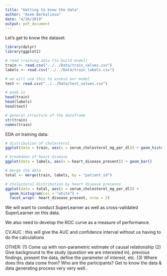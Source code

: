 ```yaml
---
title: "Getting to know the data"
author: "Asem Berkalieva"
date: "4/26/2019"
output: pdf_document
---
```


Let's get to know the dataset:
```r
library(dplyr)
library(ggplot2)

# read training data (to build model)
train <- read.csv("../../Data/train_values.csv")
labels <- read.csv("../../Data/train_labels.csv")

# we will use this to assess our model
test <- read.csv("../../Data/test_values.csv")

# peek in
head(train)
head(labels)
head(test)

# general structure of the dataframe
str(train)
names(train)
```


EDA on training data:
```r
# distribution of cholesterol
ggplot(data = train, aes(x = serum_cholesterol_mg_per_dl)) + geom_histogram(col = "white")

# breakdown of heart disease
ggplot(data = labels, aes(x = heart_disease_present)) + geom_bar()

# merge the data
total <- merge(train, labels, by = "patient_id")

# cholesterol distribution by heart disease presence
ggplot(data = total, aes(x = serum_cholesterol_mg_per_dl)) + 
  geom_histogram(col = "white") + 
  facet_wrap(~ heart_disease_present, nrow = 2)
```


We will want to conduct SuperLearner as well as cross-validated SuperLearner on this data. 

We also need to develop the ROC curve as a measure of performance.

CV.AUC : this will give the AUC and confidence interval without us having to do the calculations





OTHER:
(1) Come up with non-parametric estimate of causal relationship
(2) Give background to the study (question we are interested in), previous findings, present the data, define the parameter of interest, etc.
(3) Where does this data come from? Who are the participants? Get to know the data & data generating process very very well..


